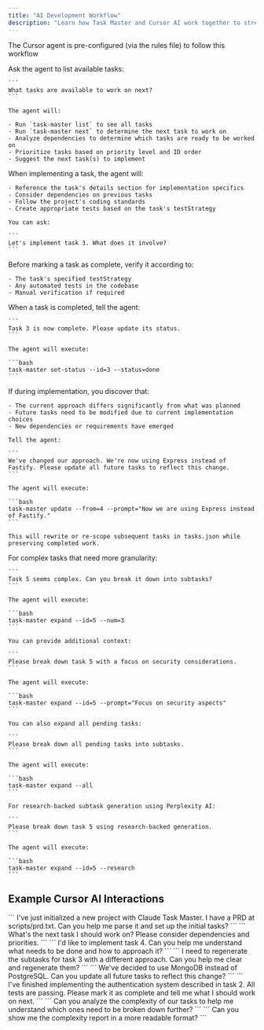 ```yaml
---
title: "AI Development Workflow"
description: "Learn how Task Master and Cursor AI work together to streamline your development workflow"
---
```


<Tip>The Cursor agent is pre-configured (via the rules file) to follow this workflow</Tip>

<AccordionGroup>
  <Accordion title="1. Task Discovery and Selection">
    Ask the agent to list available tasks:

    ```
    What tasks are available to work on next?
    ```

    The agent will:

    - Run `task-master list` to see all tasks
    - Run `task-master next` to determine the next task to work on
    - Analyze dependencies to determine which tasks are ready to be worked on
    - Prioritize tasks based on priority level and ID order
    - Suggest the next task(s) to implement
  </Accordion>

  <Accordion title="2. Task Implementation">
    When implementing a task, the agent will:

    - Reference the task's details section for implementation specifics
    - Consider dependencies on previous tasks
    - Follow the project's coding standards
    - Create appropriate tests based on the task's testStrategy

    You can ask:

    ```
    Let's implement task 3. What does it involve?
    ```
  </Accordion>

  <Accordion title="3. Task Verification">
    Before marking a task as complete, verify it according to:

    - The task's specified testStrategy
    - Any automated tests in the codebase
    - Manual verification if required
  </Accordion>

  <Accordion title="4. Task Completion">
    When a task is completed, tell the agent:

    ```
    Task 3 is now complete. Please update its status.
    ```

    The agent will execute:

    ```bash
    task-master set-status --id=3 --status=done
    ```
  </Accordion>

  <Accordion title="5. Handling Implementation Drift">
    If during implementation, you discover that:

    - The current approach differs significantly from what was planned
    - Future tasks need to be modified due to current implementation choices
    - New dependencies or requirements have emerged

    Tell the agent:

    ```
    We've changed our approach. We're now using Express instead of Fastify. Please update all future tasks to reflect this change.
    ```

    The agent will execute:

    ```bash
    task-master update --from=4 --prompt="Now we are using Express instead of Fastify."
    ```

    This will rewrite or re-scope subsequent tasks in tasks.json while preserving completed work.
  </Accordion>

  <Accordion title="6. Breaking Down Complex Tasks">
    For complex tasks that need more granularity:

    ```
    Task 5 seems complex. Can you break it down into subtasks?
    ```

    The agent will execute:

    ```bash
    task-master expand --id=5 --num=3
    ```

    You can provide additional context:

    ```
    Please break down task 5 with a focus on security considerations.
    ```

    The agent will execute:

    ```bash
    task-master expand --id=5 --prompt="Focus on security aspects"
    ```

    You can also expand all pending tasks:

    ```
    Please break down all pending tasks into subtasks.
    ```

    The agent will execute:

    ```bash
    task-master expand --all
    ```

    For research-backed subtask generation using Perplexity AI:

    ```
    Please break down task 5 using research-backed generation.
    ```

    The agent will execute:

    ```bash
    task-master expand --id=5 --research
    ```
  </Accordion>
</AccordionGroup>

## Example Cursor AI Interactions

<AccordionGroup>
  <Accordion title="Starting a new project">
    ```
    I've just initialized a new project with Claude Task Master. I have a PRD at scripts/prd.txt.
    Can you help me parse it and set up the initial tasks?
    ```
  </Accordion>
  <Accordion title="Working on tasks">
    ```
    What's the next task I should work on? Please consider dependencies and priorities.
    ```
  </Accordion>
  <Accordion title="Implementing a specific task">
    ```
    I'd like to implement task 4. Can you help me understand what needs to be done and how to approach it?
    ```
  </Accordion>
  <Accordion title="Managing subtasks">
    ```
    I need to regenerate the subtasks for task 3 with a different approach. Can you help me clear and regenerate them?
    ```
  </Accordion>
  <Accordion title="Handling changes">
    ```
    We've decided to use MongoDB instead of PostgreSQL. Can you update all future tasks to reflect this change?
    ```
  </Accordion>
  <Accordion title="Completing work">
    ```
    I've finished implementing the authentication system described in task 2. All tests are passing.
    Please mark it as complete and tell me what I should work on next.
    ```
  </Accordion>
  <Accordion title="Analyzing complexity">
    ```
    Can you analyze the complexity of our tasks to help me understand which ones need to be broken down further?
    ```
  </Accordion>
  <Accordion title="Viewing complexity report">
    ```
    Can you show me the complexity report in a more readable format?
    ```
  </Accordion>
</AccordionGroup>
